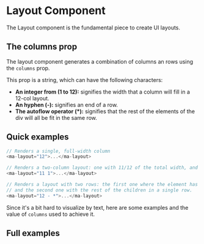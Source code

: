 
# Layout Component

The Layout component is the fundamental piece to create UI layouts.

## The columns prop

The layout component generates a combination of columns an rows using the `columns` prop.

This prop is a string, which can have the following characters:

- **An integer from (1 to 12):** signifies the width that a column will fill in a 12-col layout.
- **An hyphen (-):** signifies an end of a row.
- **The autoflow operator (\*):** signifies that the rest of the elements of the div will all be fit in the same row.

## Quick examples

```js
// Renders a single, full-width column
<ma-layout="12">...</ma-layout>

// Renders a two-column layout: one with 11/12 of the total width, and the other with the remaining 1/12.
<ma-layout="11 1">...</ma-layout>

// Renders a layout with two rows: the first one where the element has full width,
// and the second one with the rest of the children in a single row.
<ma-layout="12 - *">...</ma-layout>
```

Since it's a bit hard to visualize by text, here are some examples and the value of `columns` used to achieve it.

## Full examples

<Story id="layout-layout-examples--example-1" />
<Story id="layout-layout-examples--example-2" />
<Story id="layout-layout-examples--example-3" />
<Story id="layout-layout-examples--example-4" />
<Story id="layout-layout-examples--example-5" />
<Story id="layout-layout-examples--example-6" />
<Story id="layout-layout-examples--example-7" />
<Story id="layout-layout-examples--example-8" />
<Story id="layout-layout-examples--example-9" />
<Story id="layout-layout-examples--example-10" />
<Story id="layout-layout-examples--example-11" />
<Story id="layout-layout-examples--example-12" />
<Story id="layout-layout-examples--example-13" />
<Story id="layout-layout-examples--example-14" />
<Story id="layout-layout-examples--example-15" />
